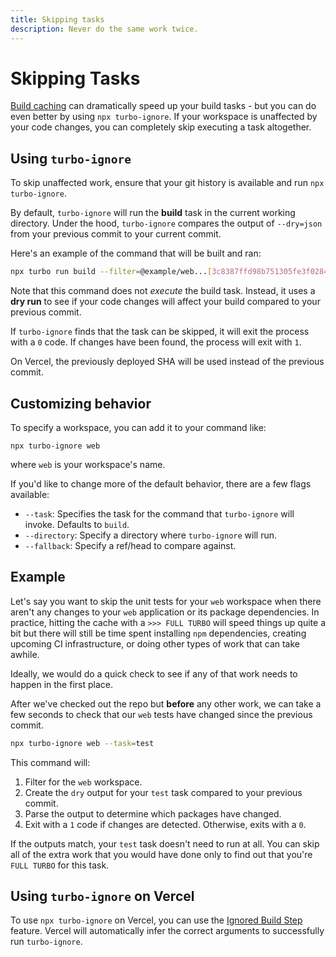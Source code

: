 ```yaml
---
title: Skipping tasks
description: Never do the same work twice.
---
```



# Skipping Tasks

[Build caching](/repo/docs/core-concepts/caching) can dramatically speed up your build tasks - but you can do even better by using `npx turbo-ignore`. If your workspace is unaffected by your code changes, you can completely skip executing a task altogether.

## Using `turbo-ignore`

To skip unaffected work, ensure that your git history is available and run `npx turbo-ignore`.

By default, `turbo-ignore` will run the **build** task in the current working directory. Under the hood, `turbo-ignore` compares the output of `--dry=json` from your previous commit to your current commit.

Here's an example of the command that will be built and ran:

```bash
npx turbo run build --filter=@example/web...[3c8387ffd98b751305fe3f0284befdd00cbd4610] --dry=json
```

Note that this command does not _execute_ the build task. Instead, it uses a **dry run** to see if your code changes will affect your build compared to your previous commit.

If `turbo-ignore` finds that the task can be skipped, it will exit the process with a `0` code. If changes have been found, the process will exit with `1`.

<Callout type="info">On Vercel, the previously deployed SHA will be used instead of the previous commit.</Callout>

## Customizing behavior

To specify a workspace, you can add it to your command like:

```
npx turbo-ignore web
```

where `web` is your workspace's name.

If you'd like to change more of the default behavior, there are a few flags available:

- `--task`: Specifies the task for the command that `turbo-ignore` will invoke. Defaults to `build`.
- `--directory`: Specify a directory where `turbo-ignore` will run.
- `--fallback`: Specify a ref/head to compare against.

## Example

Let's say you want to skip the unit tests for your `web` workspace when there aren't any changes to your `web` application or its package dependencies. In practice, hitting the cache with a `>>> FULL TURBO` will speed things up quite a bit but there will still be time spent installing `npm` dependencies, creating upcoming CI infrastructure, or doing other types of work that can take awhile.

Ideally, we would do a quick check to see if any of that work needs to happen in the first place.

After we've checked out the repo but **before** any other work, we can take a few seconds to check that our `web` tests have changed since the previous commit.

```bash
npx turbo-ignore web --task=test
```

This command will:

1. Filter for the `web` workspace.
2. Create the `dry` output for your `test` task compared to your previous commit.
3. Parse the output to determine which packages have changed.
4. Exit with a `1` code if changes are detected. Otherwise, exits with a `0`.

If the outputs match, your `test` task doesn't need to run at all. You can skip all of the extra work that you would have done only to find out that you're `FULL TURBO` for this task.

## Using `turbo-ignore` on Vercel

To use `npx turbo-ignore` on Vercel, you can use the [Ignored Build Step](https://vercel.com/docs/concepts/projects/overview#ignored-build-step) feature. Vercel will automatically infer the correct arguments to successfully run `turbo-ignore`.
